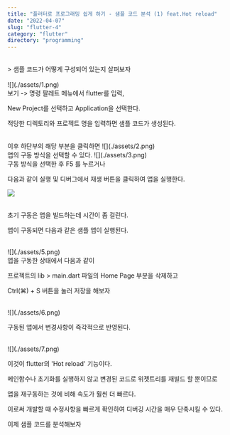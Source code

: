 ```yaml
---
title: "플러터로 프로그래밍 쉽게 하기 - 샘플 코드 분석 (1) feat.Hot reload"
date: "2022-04-07"
slug: "flutter-4"
category: "flutter"
directory: "programming"
---
```


<br/>
> 샘플 코드가 어떻게 구성되어 있는지 살펴보자

<br/>

<br/>
![](./assets/1.png)

<br/>
보기 -> 명령 팔레트 메뉴에서 flutter를 입력,

New Project를 선택하고 Application을 선택한다.

적당한 디렉토리와 프로젝트 명을 입력하면 샘플 코드가 생성된다.



<br/>
이후 하단부의 해당 부분을 클릭하면
![](./assets/2.png)

<br/>
앱의 구동 방식을 선택할 수 있다.
![](./assets/3.png)

<br/>
구동 방식을 선택한 후 F5 를 누르거나

다음과 같이 실행 및 디버그에서 재생 버튼을 클릭하여 앱을 실행한다.

![](./assets/4.png)

<br/>
초기 구동은 앱을 빌드하는데 시간이 좀 걸린다.

앱이 구동되면 다음과 같은 샘플 앱이 실행된다.

<br/>
![](./assets/5.png)
 
<br/>
앱을 구동한 상태에서 다음과 같이

프로젝트의 lib > main.dart 파일의 Home Page 부분을 삭제하고 

Ctrl(⌘) + S 버튼을 눌러 저장을 해보자

<br/>
![](./assets/6.png)


구동된 앱에서 변경사항이 즉각적으로 반영된다.

<br/>
![](./assets/7.png)

이것이 flutter의 'Hot reload' 기능이다.

메인함수나 초기화를 실행하지 않고 변경된 코드로 위젯트리를 재빌드 할 뿐이므로

앱을 재구동하는 것에 비해 속도가 훨씬 더 빠르다.

이로써 개발할 때 수정사항을 빠르게 확인하여 디버깅 시간을 매우 단축시킬 수 있다.

이제 샘플 코드를 분석해보자

 
